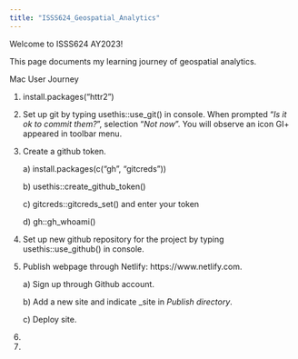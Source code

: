 ```yaml
---
title: "ISSS624_Geospatial_Analytics"
---
```


Welcome to ISSS624 AY2023!

This page documents my learning journey of geospatial analytics.

Mac User Journey

1.  install.packages("httr2")

2.  Set up git by typing usethis::use_git() in console. When prompted "*Is it ok to commit them?* ", selection "*Not now*". You will observe an icon GI+ appeared in toolbar menu.

3.  Create a github token.

    a\) install.packages(c("gh", "gitcreds"))

    b\) usethis::create_github_token()

    c\) gitcreds::gitcreds_set() and enter your token

    d\) gh::gh_whoami()

4.  Set up new github repository for the project by typing usethis::use_github() in console.

5.  Publish webpage through Netlify: https://www.netlify.com.

    a\) Sign up through Github account.

    b\) Add a new site and indicate \_site in *Publish directory*.

    c\) Deploy site.

6.  

7.  
